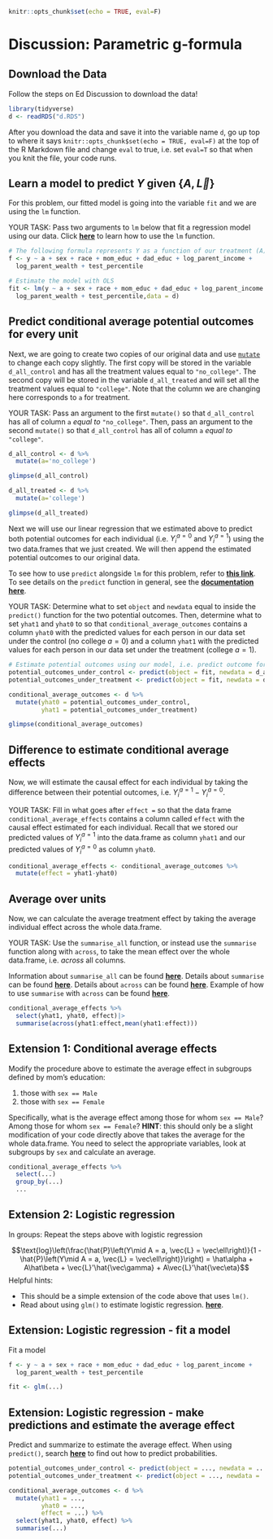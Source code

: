 ```r
knitr::opts_chunk$set(echo = TRUE, eval=F)
```

# Discussion: Parametric g-formula

## Download the Data

Follow the steps on Ed Discussion to download the data!
```r
library(tidyverse)
d <- readRDS("d.RDS")
```

After you download the data and save it into the variable name `d`, go up top to where it says `knitr::opts_chunk$set(echo = TRUE, eval=F)` at the top of the R Markdown file and change `eval` to true, i.e. set `eval=T` so that when you knit the file, your code runs.

## Learn a model to predict $Y$ given $\{A,\vec{L}\}$
For this problem, our fitted model is going into the variable `fit` and we are using the `lm` function.

YOUR TASK: Pass two arguments to `lm` below that fit a regression model using our data. Click [**here**](https://www.statology.org/lm-function-in-r/) to learn how to use the `lm` function. 

```r
# The following formula represents Y as a function of our treatment (A) and all our confounders
f <- y ~ a + sex + race + mom_educ + dad_educ + log_parent_income +
  log_parent_wealth + test_percentile

# Estimate the model with OLS
fit <- lm(y ~ a + sex + race + mom_educ + dad_educ + log_parent_income +
  log_parent_wealth + test_percentile,data = d)
```

## Predict conditional average potential outcomes for every unit

Next, we are going to create two copies of our original data and use [`mutate`](https://dplyr.tidyverse.org/reference/mutate.html) to change each copy slightly. The first copy
will be stored in the variable `d_all_control` and has all the treatment values equal to `"no_college"`. The second copy will be stored in the variable `d_all_treated` and will set all the treatment values equal to `"college"`. Note that the column we are changing here corresponds to `a` for treatment.

YOUR TASK: Pass an argument to the first `mutate()` so that `d_all_control` has all of column `a` *equal to* `"no_college"`. Then, pass an argument to the second `mutate()` so that `d_all_control` has all of column `a` *equal to* `"college"`.

```r
d_all_control <- d %>%
  mutate(a='no_college')

glimpse(d_all_control)

d_all_treated <- d %>%
  mutate(a='college')

glimpse(d_all_treated)
```

Next we will use our linear regression that we estimated above to predict both potential
outcomes for each individual (i.e. $Y_i^{a=0}$ and $Y_i^{a=1}$) using the two data.frames that we just created. We
will then append the estimated potential outcomes to our original data.

 To see how to use `predict` alongside `lm` for this problem, refer to [**this link**](https://www.statology.org/r-lm-predict/#:~:text=The%20lm()%20function%20in,value%20of%20a%20new%20observation.&text=where%3A,using%20the%20glm()%20function). To see details on the `predict` function in general, see the 
[**documentation here**](https://www.rdocumentation.org/packages/stats/versions/3.6.2/topics/predict).

YOUR TASK: Determine what to set `object` and `newdata` equal to inside the `predict()` function for the two potential outcomes. Then, determine what to set `yhat1` and `yhat0` to so that `conditional_average_outcomes` contains a column `yhat0` with the predicted values for each person in our data set under the control (no college $a=0$) and a column `yhat1` with the predicted values for each person in our data set under the treatment (college $a=1$).

```r
# Estimate potential outcomes using our model, i.e. predict outcome for each person under control/treatment
potential_outcomes_under_control <- predict(object = fit, newdata = d_all_control)
potential_outcomes_under_treatment <- predict(object = fit, newdata = d_all_treated)

conditional_average_outcomes <- d %>%
  mutate(yhat0 = potential_outcomes_under_control,
         yhat1 = potential_outcomes_under_treatment)

glimpse(conditional_average_outcomes)
```

## Difference to estimate conditional average effects

Now, we will estimate the causal effect for each individual by taking the
difference between their potential outcomes, i.e. $Y_i^{a=1} - Y_i^{a=0}$.

YOUR TASK: Fill in what goes after `effect =` so that the data frame `conditional_average_effects` contains a column called `effect` with the causal effect estimated for each individual. Recall that we stored our predicted values of $Y_i^{a=1}$ into the data.frame as column `yhat1` and our predicted values of $Y_i^{a=0}$ as column `yhat0`.
```r
conditional_average_effects <- conditional_average_outcomes %>%
  mutate(effect = yhat1-yhat0)
```

## Average over units

Now, we can calculate the average treatment effect by taking the average
individual effect across the whole data.frame. 

YOUR TASK: Use the `summarise_all` function, or instead use the `summarise` function along with `across`, to take the mean effect over the whole data.frame, i.e. *across* all columns. 

Information about `summarise_all` can be found [**here**](https://dplyr.tidyverse.org/reference/summarise_all.html).
Details about `summarise` can be found [**here**](https://www.rdocumentation.org/packages/dplyr/versions/0.7.8/topics/summarise).
Details about `across` can be found [**here**](https://dplyr.tidyverse.org/reference/across.html).
Example of how to use `summarise` with `across` can be found [**here**](https://www.statology.org/dplyr-across/).

```r
conditional_average_effects %>%
  select(yhat1, yhat0, effect)|>
  summarise(across(yhat1:effect,mean(yhat1:effect)))
```

## Extension 1: Conditional average effects

Modify the procedure above to estimate the average effect in subgroups defined by mom's education:

1.  those with `sex == Male`
2.  those with `sex == Female`

Specifically, what is the average effect among those for whom `sex == Male`?
Among those for whom `sex == Female`? __HINT__: this should only be a slight modification
of your code directly above that takes the average for the whole data.frame. You need to select the appropriate variables, look at subgroups by `sex` and calculate an average.

```r
conditional_average_effects %>%
  select(...)
  group_by(...)
  ...
```

## Extension 2: Logistic regression

In groups: Repeat the steps above with logistic regression

$$\text{log}\left(\frac{\hat{P}\left(Y\mid A = a, \vec{L} = \vec\ell\right)}{1 - \hat{P}\left(Y\mid A = a, \vec{L} = \vec\ell\right)}\right) = \hat\alpha + A\hat\beta + \vec{L}'\hat{\vec\gamma} + A\vec{L}'\hat{\vec\eta}$$ Helpful hints:

-   This should be a simple extension of the code above that uses `lm()`.
-   Read about using `glm()` to estimate logistic regression. [**here**](https://www.datacamp.com/tutorial/generalized-linear-models).

## Extension: Logistic regression - fit a model

Fit a model

```r
f <- y ~ a + sex + race + mom_educ + dad_educ + log_parent_income +
  log_parent_wealth + test_percentile

fit <- glm(...)
```

## Extension: Logistic regression - make predictions and estimate the average effect

Predict and summarize to estimate the average effect. When using `predict()`, search [**here**](http://www.science.smith.edu/~jcrouser/SDS293/labs/lab4-r.html#:~:text=The%20predict()%20function%20can,information%20such%20as%20the%20logit%20.) to find out how to predict probabilities.

\footnotesize

```r
potential_outcomes_under_control <- predict(object = ..., newdata = ...)
potential_outcomes_under_treatment <- predict(object = ..., newdata = ...)

conditional_average_outcomes <- d %>%
  mutate(yhat1 = ...,
         yhat0 = ...,
         effect = ...) %>%
  select(yhat1, yhat0, effect) %>%
  summarise(...)
```
